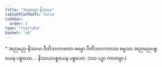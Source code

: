 ```yaml
---
title: "အညမည-နိဿယ"
tableOfContents: false
sidebar:
  order: 4
type: "tipitaka"
basket: "ab"
---
```



<DynamicBreadcrumb />

<Paragraph type="center">
* အညမည-နိဿယ
</Paragraph>

<Division number="32">

<Paragraph number="725">
ပီတိသဟဂတော ဓမ္မော ပီတိသဟဂတဿ ဓမ္မဿ အညမညပစ္စယေန ပစ္စယော…  နိဿယပစ္စယေန ပစ္စယော. (ဒသ ပဉှာ ကာတဗ္ဗာ.)
</Paragraph>
</Division>